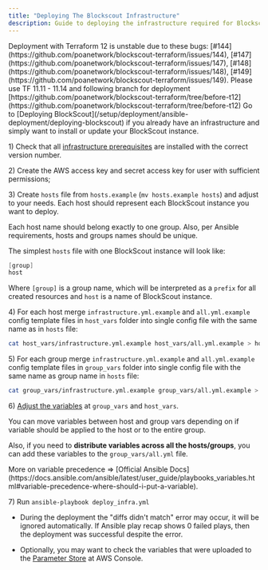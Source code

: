 ```yaml
---
title: "Deploying The Blockscout Infrastructure"
description: Guide to deploying the infrastructure required for Blockscout using Ansible and Terraform.
---
```


<Warning>
Deployment with Terraform 12 is unstable due to these bugs: [#144](https://github.com/poanetwork/blockscout-terraform/issues/144), [#147](https://github.com/poanetwork/blockscout-terraform/issues/147), [#148](https://github.com/poanetwork/blockscout-terraform/issues/148), [#149](https://github.com/poanetwork/blockscout-terraform/issues/149). Please use TF 11.11 - 11.14 and following branch for deployment [https://github.com/poanetwork/blockscout-terraform/tree/before-t12](https://github.com/poanetwork/blockscout-terraform/tree/before-t12)

</Warning>

<Tip>
Go to [Deploying BlockScout](/setup/deployment/ansible-deployment/deploying-blockscout) if you already have an infrastructure and simply want to install or update your BlockScout instance.

</Tip>

1\) Check that all [infrastructure prerequisites](/setup/deployment/ansible-deployment/prerequisites) are installed with the correct version number.

2\) Create the AWS access key and secret access key for user with sufficient permissions;

3\) Create `hosts` file from `hosts.example` (`mv hosts.example hosts`) and adjust to your needs. Each host should represent each BlockScout instance you want to deploy.

<Info>
Each host name should belong exactly to one group. Also, per Ansible requirements, hosts and groups names should be unique.

</Info>

The simplest `hosts` file with one BlockScout instance will look like:

```csharp
[group]
host
```

Where `[group]` is a group name, which will be interpreted as a `prefix` for all created resources and `host` is a name of BlockScout instance.

4\) For each host merge `infrastructure.yml.example` and `all.yml.example` config template files in `host_vars` folder into single config file with the same name as in `hosts` file:

```bash
cat host_vars/infrastructure.yml.example host_vars/all.yml.example > host_vars/host.yml
```

5\) For each group merge `infrastructure.yml.example` and `all.yml.example` config template files in `group_vars` folder into single config file with the same name as group name in `hosts` file:

```bash
cat group_vars/infrastructure.yml.example group_vars/all.yml.example > group_vars/group.yml
```

6\) [Adjust the variables](/setup/deployment/ansible-deployment/variables) at `group_vars` and `host_vars`.

<Info>
You can move variables between host and group vars depending on if variable should be applied to the host or to the entire group.

</Info>

Also, if you need to **distribute variables across all the hosts/groups**, you can add these variables to the `group_vars/all.yml` file.

<Tip>
More on variable precedence => [Official Ansible Docs](https://docs.ansible.com/ansible/latest/user_guide/playbooks_variables.html#variable-precedence-where-should-i-put-a-variable).

</Tip>

7\) Run `ansible-playbook deploy_infra.yml`

* During the deployment the "diffs didn't match" error may occur, it will be ignored automatically. If Ansible play recap shows 0 failed plays, then the deployment was successful despite the error.

* Optionally, you may want to check the variables that were uploaded to the [Parameter Store](https://console.aws.amazon.com/systems-manager/parameters) at AWS Console.


